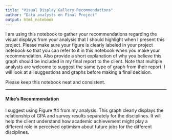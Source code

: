 ---
title: "Visual Display Gallery Recommendations"
author: "Data analysts on Final Project"
output: html_notebook
---

I am using this notebook to gather your recommendations regarding the visual 
displays from your analysis that I should highlight when I present this 
project. Please make sure your figure is clearly labeled in your project
notebook so that you can refer to it in this notebook when you make your
recommendation. Also provide a short explanation of why you believe this
graph should be included in my final report to the client. Note that multiple 
analysts are welcome to suggest the same type of graph from their report. 
I will look at all suggestions and graphs before making a final decision.

Please keep this notebook neat and consistent.

***

#### Mike's Recommendation

I suggest using Figure #4 from my analysis. This graph clearly displays the
relationship of GPA and survey results separately for the disciplines. It 
will help the client understand how academic achievement might play a
different role in perceived optimism about future jobs for the different
disciplines.
